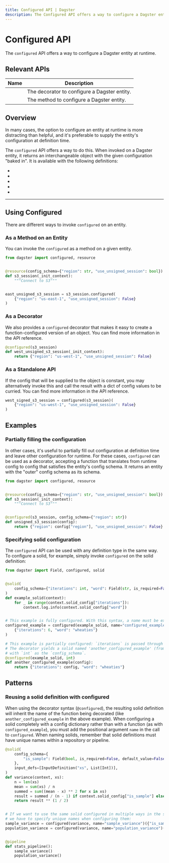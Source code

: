 ```yaml
---
title: Configured API | Dagster
description: The Configured API offers a way to configure a Dagster entity at runtime.
---
```


# Configured API

The `configured` API offers a way to configure a Dagster entity at runtime.

## Relevant APIs

| Name                                                        | Description                                  |
| ----------------------------------------------------------- | -------------------------------------------- |
| <PyObject module="dagster" object="configured" decorator /> | The decorator to configure a Dagster entity. |
| <PyObject module="dagster" object="configured" />           | The method to configure a Dagster entity.    |

## Overview

In many cases, the option to configure an entity at runtime is more distracting than helpful, and
it's preferable to supply the entity's configuration at definition time.

The `configured` API offers a way to do this. When invoked on a Dagster entity, it returns an
interchangeable object with the given configuration "baked in". It is available with the following
definitions:

- <PyObject module="dagster" object="ResourceDefinition" />
- <PyObject module="dagster" object="ExecutorDefinition" />
- <PyObject module="dagster" object="SolidDefinition" />
- <PyObject module="dagster" object="CompositeSolidDefinition" />
- <PyObject module="dagster" object="LoggerDefinition" />

---

## Using Configured

There are different ways to invoke `configured` on an entity.

### As a Method on an Entity

You can invoke the `configured` as a method on a given entity.

```python file=/concepts/configuration/configured_example.py startafter=start_configured_marker endbefore=end_configured_marker
from dagster import configured, resource


@resource(config_schema={"region": str, "use_unsigned_session": bool})
def s3_session(_init_context):
    """Connect to S3"""


east_unsigned_s3_session = s3_session.configured(
    {"region": "us-east-1", "use_unsigned_session": False}
)
```

### As a Decorator

We also provides a `configured` decorator that makes it easy to create a function-configured version
of an object. You can find more information in the <PyObject module="dagster" object="configured" decorator />
API reference.

```python file=/concepts/configuration/configured_example.py startafter=start_configured_decorator_marker endbefore=end_configured_decorator_marker
@configured(s3_session)
def west_unsigned_s3_session(_init_context):
    return {"region": "us-west-1", "use_unsigned_session": False}
```

### As a Standalone API

If the config that will be supplied to the object is constant, you may alternatively invoke this and
call the result with a dict of config values to be curried. You can find more information in
the <PyObject module="dagster" object="configured" decorator /> API reference.

```python file=/concepts/configuration/configured_example.py startafter=start_configured_method_marker endbefore=end_configured_method_marker
west_signed_s3_session = configured(s3_session)(
    {"region": "us-west-1", "use_unsigned_session": False}
)
```

## Examples

### Partially filling the configuration

In other cases, it's useful to partially fill out configuration at definition time and leave other
configuration for runtime. For these cases, `configured` can be used as a decorator, accepting a
function that translates from runtime config to config that satisfies the entity's config schema.
It returns an entity with the "outer" config schema as its schema.

```python file=/concepts/configuration/config_map_example.py
from dagster import configured, resource


@resource(config_schema={"region": str, "use_unsigned_session": bool})
def s3_session(_init_context):
    """Connect to S3"""


@configured(s3_session, config_schema={"region": str})
def unsigned_s3_session(config):
    return {"region": config["region"], "use_unsigned_session": False}
```

### Specifying solid configuration

The `configured` API can be used with any definition type in the same way. To configure a solid, for
example, simply invoke `configured` on the solid definition:

```python file=/concepts/configuration/configured_solid_example.py
from dagster import Field, configured, solid


@solid(
    config_schema={"iterations": int, "word": Field(str, is_required=False, default_value="hello")}
)
def example_solid(context):
    for _ in range(context.solid_config["iterations"]):
        context.log.info(context.solid_config["word"])


# This example is fully configured. With this syntax, a name must be explicitly provided.
configured_example = configured(example_solid, name="configured_example")(
    {"iterations": 6, "word": "wheaties"}
)

# This example is partially configured: `iterations` is passed through
# The decorator yields a solid named 'another_configured_example' (from the decorated function)
# with `int` as the `config_schema`.
@configured(example_solid, int)
def another_configured_example(config):
    return {"iterations": config, "word": "wheaties"}
```

## Patterns

### <Check/> Reusing a solid definition with configured

When using the decorator syntax (`@configured`), the resulting solid definition will inherit the
name of the function being decorated (like `another_configured_example` in the above example). When
configuring a solid completely with a config dictionary rather than with a function (as with
`configured_example`), you must add the positional argument `name` in the call to `configured`.
When naming solids, remember that solid definitions must have unique names within a repository or
pipeline.

```python file=/concepts/configuration/configured_named_solid_example.py startafter=start_configured_named endbefore=end_configured_named
@solid(
    config_schema={
        "is_sample": Field(bool, is_required=False, default_value=False),
    },
    input_defs=[InputDefinition("xs", List[Int])],
)
def variance(context, xs):
    n = len(xs)
    mean = sum(xs) / n
    summed = sum((mean - x) ** 2 for x in xs)
    result = summed / (n - 1) if context.solid_config["is_sample"] else summed / n
    return result ** (1 / 2)


# If we want to use the same solid configured in multiple ways in the same pipeline,
# we have to specify unique names when configuring them:
sample_variance = configured(variance, name="sample_variance")({"is_sample": True})
population_variance = configured(variance, name="population_variance")({"is_sample": False})


@pipeline
def stats_pipeline():
    sample_variance()
    population_variance()
```
